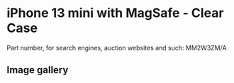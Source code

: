 
# iPhone 13 mini  with MagSafe - Clear Case

Part number, for search engines, auction websites and such: MM2W3ZM/A

## Image gallery

<div style={{ width: "768px" }}>
  <GalleryComponent
    images={[
      {
        original: "/everysource/MM2W3.webp",
        thumbnail: "/everypreview/MM2W3.webp",
      },
      {
        original: "/everysource/MM2W3_AV1.webp",
        thumbnail: "/everypreview/MM2W3_AV1.webp",
      },
      {
        original: "/everysource/MM2W3_AV2.webp",
        thumbnail: "/everypreview/MM2W3_AV2.webp",
      },
      {
        original: "/everysource/MM2W3_AV3.webp",
        thumbnail: "/everypreview/MM2W3_AV3.webp",
      },
      {
        original: "/everysource/MM2W3_AV4.webp",
        thumbnail: "/everypreview/MM2W3_AV4.webp",
      },
      {
        original: "/everysource/MM2W3_AV5.webp",
        thumbnail: "/everypreview/MM2W3_AV5.webp",
      }
    ]}
  />
</div>